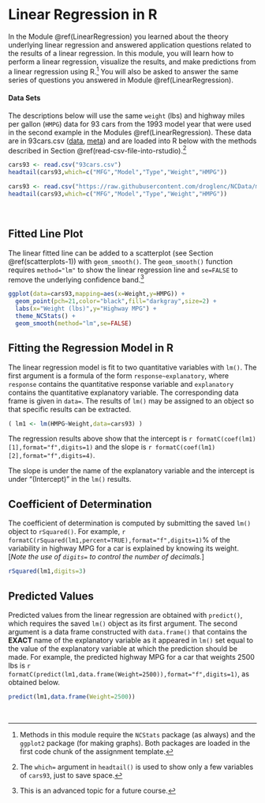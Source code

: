 # Linear Regression in R {#RRegression}
In the Module \@ref(LinearRegression) you learned about the theory underlying linear regression and answered application questions related to the results of a linear regression. In this module, you will learn how to perform a linear regression, visualize the results, and make predictions from a linear regression using R.^[Methods in this module require the `NCStats` package (as always) and the `ggplot2` package (for making graphs). Both packages are loaded in the first code chunk of the assignment template.] You will also be asked to answer the same series of questions you answered in Module \@ref(LinearRegression).

#### Data Sets {-}
The descriptions below will use the same `weight` (lbs) and highway miles per gallon (`HMPG`) data for 93 cars from the 1993 model year that were used in the second example in the Modules \@ref(LinearRegression). These data are in 93cars.csv ([data](https://raw.githubusercontent.com/droglenc/NCData/master/93cars.csv), [meta](https://raw.githubusercontent.com/droglenc/NCData/master/93cars_meta.txt)) and are loaded into R below with the methods described in Section \@ref(read-csv-file-into-rstudio).^[The `which=` argument in `headtail()` is used to show only a few variables of `cars93`, just to save space.]

```r
cars93 <- read.csv("93cars.csv")
headtail(cars93,which=c("MFG","Model","Type","Weight","HMPG"))
```
```r
cars93 <- read.csv("https://raw.githubusercontent.com/droglenc/NCData/master/93cars.csv")
headtail(cars93,which=c("MFG","Model","Type","Weight","HMPG"))
```

&nbsp;

## Fitted Line Plot
The linear fitted line can be added to a scatterplot (see Section \@ref(scatterplots-1)) with `geom_smooth()`. The `geom_smooth()` function requires `method="lm"` to show the linear regression line and `se=FALSE` to remove the underlying confidence band.^[This is an advanced topic for a future course.]

```r
ggplot(data=cars93,mapping=aes(x=Weight,y=HMPG)) +
  geom_point(pch=21,color="black",fill="darkgray",size=2) +
  labs(x="Weight (lbs)",y="Highway MPG") +
  theme_NCStats() +
  geom_smooth(method="lm",se=FALSE)
```

## Fitting the Regression Model in R
The linear regression model is fit to two quantitative variables with `lm()`. The first argument is a formula of the form `response~explanatory`, where `response` contains the quantitative response variable and `explanatory` contains the quantitative explanatory variable. The corresponding data frame is given in `data=`. The results of `lm()` may be assigned to an object so that specific results can be extracted.

```r
( lm1 <- lm(HMPG~Weight,data=cars93) )
```

The regression results above show that the intercept is `r formatC(coef(lm1)[1],format="f",digits=1)` and the slope is `r formatC(coef(lm1)[2],format="f",digits=4)`.

::: {.tip data-latex=''}
The slope is under the name of the explanatory variable and the intercept is under "(Intercept)" in the `lm()` results.
:::

## Coefficient of Determination
The coefficient of determination is computed by submitting the saved `lm()` object to `rSquared()`. For example, `r formatC(rSquared(lm1,percent=TRUE),format="f",digits=1)`\% of the variability in highway MPG for a car is explained by knowing its weight. [*Note the use of `digits=` to control the number of decimals.*]

```r
rSquared(lm1,digits=3)
```

## Predicted Values
Predicted values from the linear regression are obtained with `predict()`, which requires the saved `lm()` object as its first argument. The second argument is a data frame constructed with `data.frame()` that contains the **EXACT** name of the explanatory variable as it appeared in `lm()` set equal to the value of the explanatory variable at which the prediction should be made. For example, the predicted highway MPG for a car that weights 2500 lbs is `r formatC(predict(lm1,data.frame(Weight=2500)),format="f",digits=1)`, as obtained below.

```r
predict(lm1,data.frame(Weight=2500))
```

&nbsp;
